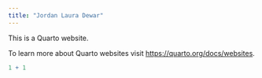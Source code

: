 ```yaml
---
title: "Jordan Laura Dewar"
---
```


This is a Quarto website.

To learn more about Quarto websites visit <https://quarto.org/docs/websites>.

```r
1 + 1
```
